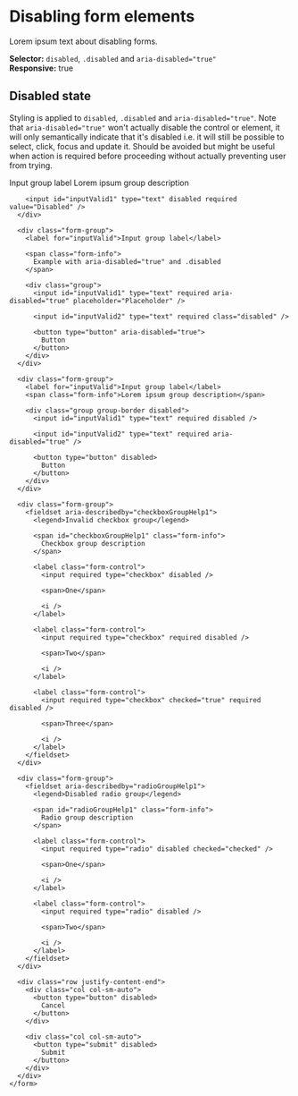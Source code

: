 
<Meta title="Components/Form/Disabled" />

# Disabling form elements

Lorem ipsum text about disabling forms.

**Selector:** `disabled`, `.disabled` and `aria-disabled="true"` <br />
**Responsive:** true

## Disabled state

Styling is applied to `disabled`, `.disabled` and `aria-disabled="true"`. Note that `aria-disabled="true"` won't actually disable the control or element, it will only semantically indicate that it's disabled i.e. it will still be possible to select, click, focus and update it. Should be avoided but might be useful when action is required before proceeding without actually preventing user from trying.

<Canvas>
  <div>
    <form class="mw-xs">
      <div class="form-group">
        <label for="inputValid">Input group label</label>
        <span class="form-info">Lorem ipsum group description</span>

        <input id="inputValid1" type="text" disabled required value="Disabled" />
      </div>

      <div class="form-group">
        <label for="inputValid">Input group label</label>

        <span class="form-info">
          Example with aria-disabled="true" and .disabled
        </span>

        <div class="group">
          <input id="inputValid1" type="text" required aria-disabled="true" placeholder="Placeholder" />

          <input id="inputValid2" type="text" required class="disabled" />

          <button type="button" aria-disabled="true">
            Button
          </button>
        </div>
      </div>

      <div class="form-group">
        <label for="inputValid">Input group label</label>
        <span class="form-info">Lorem ipsum group description</span>

        <div class="group group-border disabled">
          <input id="inputValid1" type="text" required disabled />

          <input id="inputValid2" type="text" required aria-disabled="true" />

          <button type="button" disabled>
            Button
          </button>
        </div>
      </div>

      <div class="form-group">
        <fieldset aria-describedby="checkboxGroupHelp1">
          <legend>Invalid checkbox group</legend>

          <span id="checkboxGroupHelp1" class="form-info">
            Checkbox group description
          </span>

          <label class="form-control">
            <input required type="checkbox" disabled />

            <span>One</span>

            <i />
          </label>

          <label class="form-control">
            <input required type="checkbox" required disabled />

            <span>Two</span>

            <i />
          </label>

          <label class="form-control">
            <input required type="checkbox" checked="true" required disabled />

            <span>Three</span>

            <i />
          </label>
        </fieldset>
      </div>

      <div class="form-group">
        <fieldset aria-describedby="radioGroupHelp1">
          <legend>Disabled radio group</legend>

          <span id="radioGroupHelp1" class="form-info">
            Radio group description
          </span>

          <label class="form-control">
            <input required type="radio" disabled checked="checked" />

            <span>One</span>

            <i />
          </label>

          <label class="form-control">
            <input required type="radio" disabled />

            <span>Two</span>

            <i />
          </label>
        </fieldset>
      </div>

      <div class="row justify-content-end">
        <div class="col col-sm-auto">
          <button type="button" disabled>
            Cancel
          </button>
        </div>

        <div class="col col-sm-auto">
          <button type="submit" disabled>
            Submit
          </button>
        </div>
      </div>
    </form>
  </div>
</Canvas>
